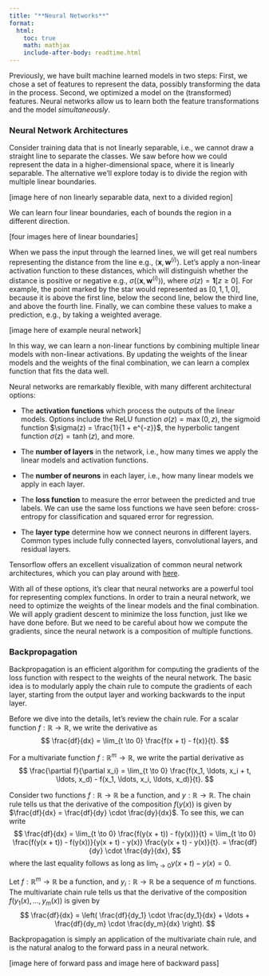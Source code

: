 ```yaml
---
title: "**Neural Networks**"
format:
  html:
    toc: true
    math: mathjax
    include-after-body: readtime.html
---
```


Previously, we have built machine learned models in two steps:
First, we chose a set of features to represent the data, possibly transforming the data in the process.
Second, we optimized a model on the (transformed) features.
Neural networks allow us to learn both the feature transformations and the model *simultaneously*.

### Neural Network Architectures

Consider training data that is not linearly separable, i.e., we cannot draw a straight line to separate the classes.
We saw before how we could represent the data in a higher-dimensional space, where it is linearly separable.
The alternative we'll explore today is to divide the region with multiple linear boundaries.

[image here of non linearly separable data, next to a divided region]

We can learn four linear boundaries, each of bounds the region in a different direction.

[four images here of linear boundaries]

When we pass the input through the learned lines, we will get real numbers representing the distance from the line e.g., $\langle \mathbf{x}, \mathbf{w}^{(i)} \rangle$.
Let's apply a non-linear activation function to these distances, which will distinguish whether the distance is positive or negative e.g., $\sigma(\langle \mathbf{x}, \mathbf{w}^{(i)} \rangle)$, where $\sigma(z) = \mathbf{1}[z \geq 0]$.
For example, the point marked by the star would represented as $[0, 1, 1, 0]$, because it is above the first line, below the second line, below the third line, and above the fourth line.
Finally, we can combine these values to make a prediction, e.g., by taking a weighted average.

[image here of example neural network]

In this way, we can learn a non-linear functions by combining multiple linear models with non-linear activations.
By updating the weights of the linear models and the weights of the final combination, we can learn a complex function that fits the data well.

Neural networks are remarkably flexible, with many different architectural options: 

- The **activation functions** which process the outputs of the linear models. Options include the ReLU function $\sigma(z) = \max(0, z)$, the sigmoid function $\sigma(z) = \frac{1}{1 + e^{-z}}$, the hyperbolic tangent function $\sigma(z) = \tanh(z)$, and more. 

- The **number of layers** in the network, i.e., how many times we apply the linear models and activation functions. 

- The **number of neurons** in each layer, i.e., how many linear models we apply in each layer. 

- The **loss function** to measure the error between the predicted and true labels. We can use the same loss functions we have seen before: cross-entropy for classification and squared error for regression. 

- The **layer type** determine how we connect neurons in different layers. Common types include fully connected layers, convolutional layers, and residual layers. 

Tensorflow offers an excellent visualization of common neural network architectures, which you can play around with [here](https://playground.tensorflow.org/).

With all of these options, it's clear that neural networks are a powerful tool for representing complex functions.
In order to train a neural network, we need to optimize the weights of the linear models and the final combination.
We will apply gradient descent to minimize the loss function, just like we have done before.
But we need to be careful about how we compute the gradients, since the neural network is a composition of multiple functions.

### Backpropagation

Backpropagation is an efficient algorithm for computing the gradients of the loss function with respect to the weights of the neural network.
The basic idea is to modularly apply the chain rule to compute the gradients of each layer, starting from the output layer and working backwards to the input layer.

Before we dive into the details, let's review the chain rule.
For a scalar function $f: \mathbb{R} \to \mathbb{R}$, we write the derivative as
$$
\frac{df}{dx} = \lim_{t \to 0} \frac{f(x + t) - f(x)}{t}.
$$

For a multivariate function $f: \mathbb{R}^m \to \mathbb{R}$, we write the partial derivative as
$$
\frac{\partial f}{\partial x_i} = \lim_{t \to 0} \frac{f(x_1, \ldots, x_i + t, \ldots, x_d) - f(x_1, \ldots, x_i, \ldots, x_d)}{t}.
$$

Consider two functions $f: \mathbb{R} \to \mathbb{R}$ be a function, and $y: \mathbb{R} \to \mathbb{R}$.
The chain rule tells us that the derivative of the composition $f(y(x))$ is given by $\frac{df}{dx} = \frac{df}{dy} \cdot \frac{dy}{dx}$.
To see this, we can write
$$
\frac{df}{dx}
= \lim_{t \to 0} \frac{f(y(x + t)) - f(y(x))}{t} 
= \lim_{t \to 0} \frac{f(y(x + t)) - f(y(x))}{y(x + t) - y(x)} \frac{y(x + t) - y(x)}{t}.
= \frac{df}{dy} \cdot \frac{dy}{dx},
$$
where the last equality follows as long as $\lim_{t \to 0} y(x + t) - y(x) = 0$.

Let $f: \mathbb{R}^m \to \mathbb{R}$ be a function, and $y_i: \mathbb{R} \to \mathbb{R}$ be a sequence of $m$ functions.
The multivariate chain rule tells us that the derivative of the composition $f(y_1(x), \ldots, y_m(x))$ is given by
$$
\frac{df}{dx} = \left(
  \frac{df}{dy_1} \cdot \frac{dy_1}{dx} + \ldots + \frac{df}{dy_m} \cdot \frac{dy_m}{dx}
\right).
$$

Backpropagation is simply an application of the multivariate chain rule, and is the natural analog to the forward pass in a neural network.

[image here of forward pass and image here of backward pass]